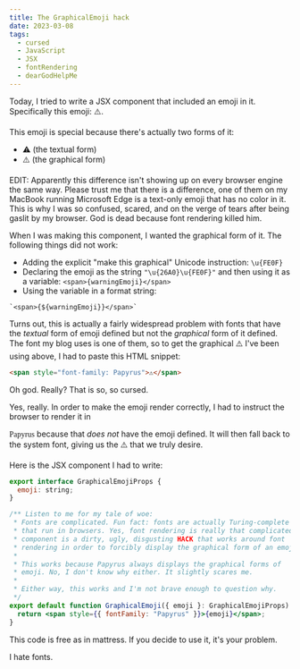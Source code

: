 ```yaml
---
title: The GraphicalEmoji hack
date: 2023-03-08
tags:
  - cursed
  - JavaScript
  - JSX
  - fontRendering
  - dearGodHelpMe
---
```


Today, I tried to write a JSX component that included an emoji in it.
Specifically this emoji: <span style="font-family: Papyrus">⚠️</span>.

This emoji is special because there's actually two forms of it:

- &#x26A0;&#xFE0E; (the textual form)
- <span style="font-family: Papyrus">⚠️</span> (the graphical form)

EDIT: Apparently this difference isn't showing up on every browser
engine the same way. Please trust me that there is a difference, one
of them on my MacBook running Microsoft Edge is a text-only emoji that
has no color in it. This is why I was so confused, scared, and on the
verge of tears after being gaslit by my browser. God is dead because
font rendering killed him.

When I was making this component, I wanted the graphical form of it.
The following things did not work:

- Adding the explicit "make this graphical" Unicode instruction:
  `\u{FE0F}`
- Declaring the emoji as the string `"\u{26A0}\u{FE0F}"` and then
  using it as a variable: `<span>{warningEmoji}</span>`
- Using the variable in a format string:

```
`<span>{${warningEmoji}}</span>`
```

Turns out, this is actually a fairly widespread problem with fonts
that have the _textual_ form of emoji defined but not the _graphical_
form of it defined. The font my blog uses is one of them, so to get
the graphical <span style="font-family: Papyrus">⚠️</span> I've
been using above, I had to paste this HTML snippet:

```html
<span style="font-family: Papyrus">⚠️</span>
```

<XeblogConv name="Aoi" mood="facepalm">
  Oh god. Really? That is so, so cursed.
</XeblogConv>

Yes, really. In order to make the emoji render correctly, I had to
instruct the browser to render it in

<span style="font-family: Papyrus">Papyrus</span>
because that _does not_ have the emoji defined. It will then fall back to the system
font, giving us the
<span style="font-family: Papyrus">⚠️</span>
that we truly desire.

Here is the JSX component I had to write:

```jsx
export interface GraphicalEmojiProps {
  emoji: string;
}

/** Listen to me for my tale of woe:
 * Fonts are complicated. Fun fact: fonts are actually Turing-complete programs
 * that run in browsers. Yes, font rendering is really that complicated. This
 * component is a dirty, ugly, disgusting HACK that works around font
 * rendering in order to forcibly display the graphical form of an emoji.
 *
 * This works because Papyrus always displays the graphical forms of
 * emoji. No, I don't know why either. It slightly scares me.
 *
 * Either way, this works and I'm not brave enough to question why.
 */
export default function GraphicalEmoji({ emoji }: GraphicalEmojiProps) {
  return <span style={{ fontFamily: "Papyrus" }}>{emoji}</span>;
}
```

This code is free as in mattress. If you decide to use it, it's your
problem.

<XeblogConv name="Cadey" mood="coffee">
  I hate fonts.
</XeblogConv>
